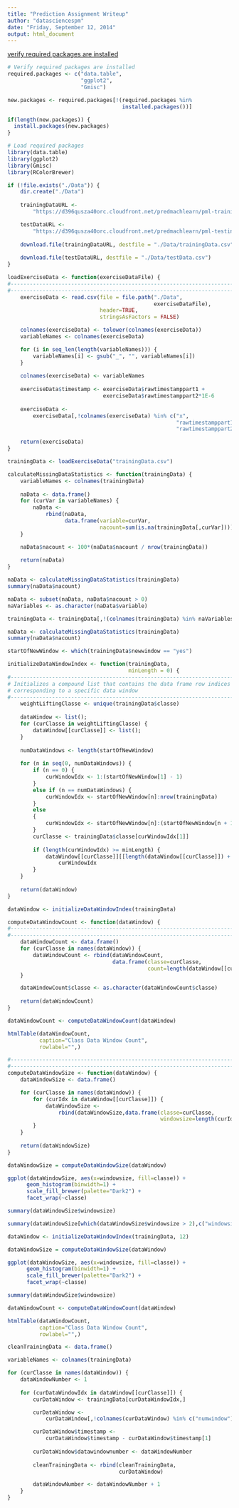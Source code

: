 ```yaml
---
title: "Prediction Assignment Writeup"
author: "datasciencespm"
date: "Friday, September 12, 2014"
output: html_document
---
```

[verify required packages are installed][1]
```r

# Verify required packages are installed
required.packages <- c("data.table",
                       "ggplot2",
                       "Gmisc")

new.packages <- required.packages[!(required.packages %in% 
                                    installed.packages())]

if(length(new.packages)) {
  install.packages(new.packages)
} 

# Load required packages
library(data.table)
library(ggplot2)
library(Gmisc)
library(RColorBrewer)
```

```r
if (!file.exists("./Data")) {
    dir.create("./Data")
    
    trainingDataURL <- 
        "https://d396qusza40orc.cloudfront.net/predmachlearn/pml-training.csv"

    testDataURL <-
        "https://d396qusza40orc.cloudfront.net/predmachlearn/pml-testing.csv"
    
    download.file(trainingDataURL, destfile = "./Data/trainingData.csv")
    
    download.file(testDataURL, destfile = "./Data/testData.csv")
}

loadExerciseData <- function(exerciseDataFile) {
#------------------------------------------------------------------------
#------------------------------------------------------------------------
    exerciseData <- read.csv(file = file.path("./Data",
                                              exerciseDataFile),
                             header=TRUE,
                             stringsAsFactors = FALSE)

    colnames(exerciseData) <- tolower(colnames(exerciseData))
    variableNames <- colnames(exerciseData)

    for (i in seq_len(length(variableNames))) {
        variableNames[i] <- gsub("_", "", variableNames[i])
    }
    
    colnames(exerciseData) <- variableNames
    
    exerciseData$timestamp <- exerciseData$rawtimestamppart1 + 
                              exerciseData$rawtimestamppart2*1E-6
    
    exerciseData <- 
        exerciseData[,!colnames(exerciseData) %in% c("x",
                                                     "rawtimestamppart1",
                                                     "rawtimestamppart2")]

    return(exerciseData)
}

trainingData <- loadExerciseData("trainingData.csv")
```

```r
calculateMissingDataStatistics <- function(trainingData) {
    variableNames <- colnames(trainingData)
    
    naData <- data.frame()
    for (curVar in variableNames) {
        naData <- 
            rbind(naData,
                  data.frame(variable=curVar,
                             nacount=sum(is.na(trainingData[,curVar]))))
    }

    naData$nacount <- 100*(naData$nacount / nrow(trainingData))
    
    return(naData)
}

naData <- calculateMissingDataStatistics(trainingData)
summary(naData$nacount)

naData <- subset(naData, naData$nacount > 0)
naVariables <- as.character(naData$variable)

trainingData <- trainingData[,!(colnames(trainingData) %in% naVariables)]

naData <- calculateMissingDataStatistics(trainingData)
summary(naData$nacount)
```

```r
startOfNewWindow <- which(trainingData$newwindow == "yes")

initializeDataWindowIndex <- function(trainingData,
                                      minLength = 0) {
#------------------------------------------------------------------------
# Initializes a compound list that contains the data frame row indices
# corresponding to a specific data window
#------------------------------------------------------------------------
    weightLiftingClasse <- unique(trainingData$classe)
    
    dataWindow <- list();
    for (curClasse in weightLiftingClasse) {
        dataWindow[[curClasse]] <- list();    
    }
    
    numDataWindows <- length(startOfNewWindow)
    
    for (n in seq(0, numDataWindows)) {
        if (n == 0) {
            curWindowIdx <- 1:(startOfNewWindow[1] - 1)
        }
        else if (n == numDataWindows) {
            curWindowIdx <- startOfNewWindow[n]:nrow(trainingData)
        }
        else
        {
            curWindowIdx <- startOfNewWindow[n]:(startOfNewWindow[n + 1]- 1)
        }
        curClasse <- trainingData$classe[curWindowIdx[1]]
    
        if (length(curWindowIdx) >= minLength) {
            dataWindow[[curClasse]][[length(dataWindow[[curClasse]]) + 1]] <- 
                curWindowIdx            
        }
    }
    
    return(dataWindow)
}

dataWindow <- initializeDataWindowIndex(trainingData)

computeDataWindowCount <- function(dataWindow) {
#------------------------------------------------------------------------
#------------------------------------------------------------------------
    dataWindowCount <- data.frame()
    for (curClasse in names(dataWindow)) {
        dataWindowCount <- rbind(dataWindowCount,
                                 data.frame(classe=curClasse,
                                            count=length(dataWindow[[curClasse]])))
    }

    dataWindowCount$classe <- as.character(dataWindowCount$classe)
    
    return(dataWindowCount)
}

dataWindowCount <- computeDataWindowCount(dataWindow)

htmlTable(dataWindowCount,
          caption="Class Data Window Count",
          rowlabel="",)
```

```r
#------------------------------------------------------------------------
#------------------------------------------------------------------------
computeDataWindowSize <- function(dataWindow) {
    dataWindowSize <- data.frame()

    for (curClasse in names(dataWindow)) {
        for (curIdx in dataWindow[[curClasse]]) {
            dataWindowSize <- 
                rbind(dataWindowSize,data.frame(classe=curClasse,
                                                windowsize=length(curIdx)))
        }
    }
    
    return(dataWindowSize)
}

dataWindowSize = computeDataWindowSize(dataWindow)

ggplot(dataWindowSize, aes(x=windowsize, fill=classe)) + 
      geom_histogram(binwidth=1) + 
      scale_fill_brewer(palette="Dark2") + 
      facet_wrap(~classe)

summary(dataWindowSize$windowsize)

summary(dataWindowSize[which(dataWindowSize$windowsize > 2),c("windowsize")])
```

```r
dataWindow <- initializeDataWindowIndex(trainingData, 12)

dataWindowSize = computeDataWindowSize(dataWindow)

ggplot(dataWindowSize, aes(x=windowsize, fill=classe)) + 
      geom_histogram(binwidth=1) + 
      scale_fill_brewer(palette="Dark2") + 
      facet_wrap(~classe)

summary(dataWindowSize$windowsize)

dataWindowCount <- computeDataWindowCount(dataWindow)

htmlTable(dataWindowCount,
          caption="Class Data Window Count",
          rowlabel="",)
```

```r
cleanTrainingData <- data.frame()

variableNames <- colnames(trainingData)

for (curClasse in names(dataWindow)) {
    dataWindowNumber <- 1
    
    for (curDataWindowIdx in dataWindow[[curClasse]]) {
        curDataWindow <- trainingData[curDataWindowIdx,]

        curDataWindow <- 
            curDataWindow[,!colnames(curDataWindow) %in% c("numwindow")]

        curDataWindow$timestamp <- 
            curDataWindow$timestamp - curDataWindow$timestamp[1]
        
        curDataWindow$datawindownumber <- dataWindowNumber
        
        cleanTrainingData <- rbind(cleanTrainingData,
                                   curDataWindow)

        dataWindowNumber <- dataWindowNumber + 1
    }
}
```

[1]: http://stackoverflow.com/questions/9341635/how-can-i-check-for-installed-r-packages-before-running-install-packages
[2]: http://stackoverflow.com/questions/4605206/drop-columns-r-data-frame
[3]: http://stackoverflow.com/questions/5430338/remove-data-frame-row-names-when-using-xtable
[4]: http://tex.stackexchange.com/questions/165329/controlling-formatting-options-for-xtable
[5]: http://stackoverflow.com/questions/8446218/how-to-see-an-html-page-on-github-as-a-normal-rendered-html-page-to-see-preview
